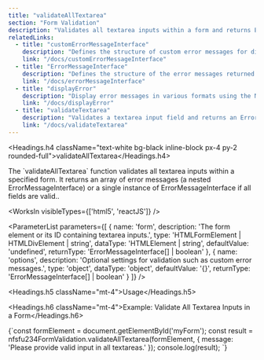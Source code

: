 ```yaml
---
title: "validateAllTextarea"
section: "Form Validation"
description: "Validates all textarea inputs within a form and returns ErrorMessageInterface."
relatedLinks:
  - title: "customErrorMessageInterface"
    description: "Defines the structure of custom error messages for different input types in the NFSFU234FormValidation Library."
    link: "/docs/customErrorMessageInterface"
  - title: "ErrorMessageInterface"
    description: "Defines the structure of the error messages returned by the validation functions in NFSFU234FormValidation Library."
    link: "/docs/errorMessageInterface"
  - title: "displayError"
    description: "Display error messages in various formats using the NFSFU234FormValidation Library"
    link: "/docs/displayError"
  - title: "validateTextarea"
    description: "Validates a textarea input field and returns an ErrorMessageInterface."
    link: "/docs/validateTextarea"
---
```


<Headings.h4 className="text-white bg-black inline-block px-4 py-2 rounded-full">validateAllTextarea</Headings.h4>

<Paragraph className="mt-2 text-gray-400">
The `validateAllTextarea` function validates all textarea inputs within a specified form. It returns an array of error messages (a nested <Link href="/docs/errorMessageInterface" className="text-blue-600 font-semibold" >ErrorMessageInterface</Link>) or a single instance of <Link href="/docs/errorMessageInterface" className="text-blue-600 font-semibold" >ErrorMessageInterface</Link> if all fields are valid..
</Paragraph>

<WorksIn visibleTypes={['html5', 'reactJS']} />

<ParameterList
  parameters={[
    {
      name: 'form',
      description: 'The form element or its ID containing textarea inputs.',
      type: 'HTMLFormElement | HTMLDivElement | string',
      dataType: 'HTMLElement | string',
      defaultValue: 'undefined',
      returnType: 'ErrorMessageInterface[] | boolean'
    },
    {
      name: 'options',
      description: 'Optional settings for validation such as custom error messages.',
      type: 'object',
      dataType: 'object',
      defaultValue: '{}',
      returnType: 'ErrorMessageInterface[] | boolean'
    }
  ]}
/>

<Headings.h5 className="mt-4">Usage</Headings.h5>

<Headings.h6 className="mt-4">Example: Validate All Textarea Inputs in a Form</Headings.h6>

<CodeBlock>
{`const formElement = document.getElementById('myForm');
const result = nfsfu234FormValidation.validateAllTextarea(formElement, {
  message: 'Please provide valid input in all textareas.'
});
console.log(result);
`}
</CodeBlock>

<RelatedLinks />
